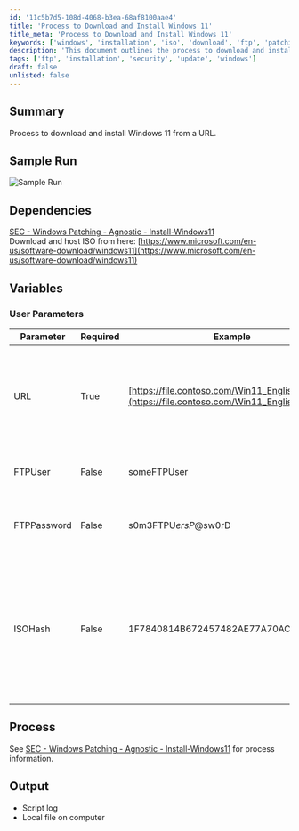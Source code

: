 ```yaml
---
id: '11c5b7d5-108d-4068-b3ea-68af8100aae4'
title: 'Process to Download and Install Windows 11'
title_meta: 'Process to Download and Install Windows 11'
keywords: ['windows', 'installation', 'iso', 'download', 'ftp', 'patching']
description: 'This document outlines the process to download and install Windows 11 from a specified URL. It includes user parameters for FTP authentication, ISO hash verification, and links to necessary resources for successful installation.'
tags: ['ftp', 'installation', 'security', 'update', 'windows']
draft: false
unlisted: false
---
```

## Summary

Process to download and install Windows 11 from a URL.

## Sample Run

![Sample Run](../../../static/img/Install-Windows-11/image_1.png)

## Dependencies

[SEC - Windows Patching - Agnostic - Install-Windows11](https://proval.itglue.com/DOC-5078775-8801459)  
Download and host ISO from here: [https://www.microsoft.com/en-us/software-download/windows11](https://www.microsoft.com/en-us/software-download/windows11)

## Variables

### User Parameters

| Parameter   | Required | Example                                                                 | Description                                                                                   |
|-------------|----------|-------------------------------------------------------------------------|-----------------------------------------------------------------------------------------------|
| URL         | True     | [https://file.contoso.com/Win11_English_x64.iso](https://file.contoso.com/Win11_English_x64.iso) | The URL to download the ISO from. This can be a direct link, FTP link, or a SharePoint public link. |
| FTPUser     | False    | someFTPUser                                                            | The user to authenticate with the FTP server.                                               |
| FTPPassword | False    | s0m3FTPU$ersP@$sw0rD                                                   | The password to authenticate with the FTP server.                                           |
| ISOHash     | False    | 1F7840814B672457482AE77A70ACE03F                                       | The hash of the ISO file to compare any existing ISO. The default value is the hash of the English version of the Windows 11 ISO as of 12/02/2021. |

## Process

See [SEC - Windows Patching - Agnostic - Install-Windows11](https://proval.itglue.com/DOC-5078775-8801459) for process information.

## Output

- Script log
- Local file on computer












